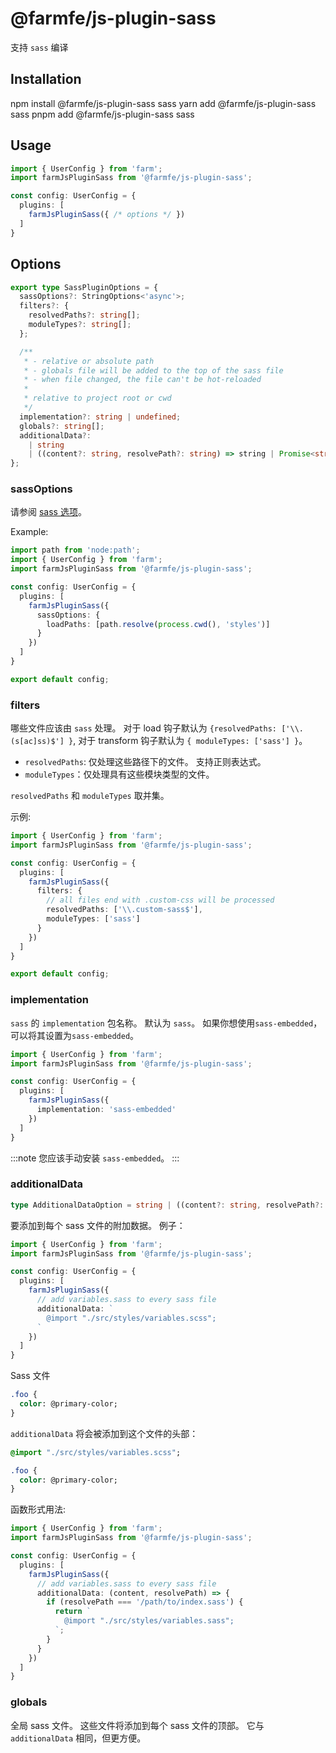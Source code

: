
# @farmfe/js-plugin-sass
支持 `sass` 编译

## Installation

<Tabs>
  <TabItem value="npm" label="npm">
    <CodeBlock>npm install @farmfe/js-plugin-sass sass</CodeBlock>
  </TabItem>
  <TabItem value="yarn" label="yarn">
    <CodeBlock>yarn add @farmfe/js-plugin-sass sass</CodeBlock>
  </TabItem>
  <TabItem value="pnpm" label="pnpm">
    <CodeBlock>pnpm add @farmfe/js-plugin-sass sass</CodeBlock>
  </TabItem>
</Tabs>

## Usage
```ts {2,6}
import { UserConfig } from 'farm';
import farmJsPluginSass from '@farmfe/js-plugin-sass';

const config: UserConfig = {
  plugins: [
    farmJsPluginSass({ /* options */ })
  ]
}
```

## Options
```ts
export type SassPluginOptions = {
  sassOptions?: StringOptions<'async'>;
  filters?: {
    resolvedPaths?: string[];
    moduleTypes?: string[];
  };

  /**
   * - relative or absolute path
   * - globals file will be added to the top of the sass file
   * - when file changed, the file can't be hot-reloaded
   *
   * relative to project root or cwd
   */
  implementation?: string | undefined;
  globals?: string[];
  additionalData?:
    | string
    | ((content?: string, resolvePath?: string) => string | Promise<string>);
};
```

### sassOptions
请参阅 [sass 选项](https://sass-lang.com/documentation/js-api/interfaces/options/)。

Example:
```ts
import path from 'node:path';
import { UserConfig } from 'farm';
import farmJsPluginSass from '@farmfe/js-plugin-sass';

const config: UserConfig = {
  plugins: [
    farmJsPluginSass({
      sassOptions: {
        loadPaths: [path.resolve(process.cwd(), 'styles')]
      }
    })
  ]
}

export default config;
```

### filters
哪些文件应该由 `sass` 处理。 对于 load 钩子默认为 `{resolvedPaths: ['\\.(s[ac]ss)$'] }`, 对于 transform 钩子默认为 `{ moduleTypes: ['sass'] }`。

* `resolvedPaths`: 仅处理这些路径下的文件。 支持正则表达式。
* `moduleTypes`：仅处理具有这些模块类型的文件。

`resolvedPaths` 和 `moduleTypes` 取并集。

示例:
```ts
import { UserConfig } from 'farm';
import farmJsPluginSass from '@farmfe/js-plugin-sass';

const config: UserConfig = {
  plugins: [
    farmJsPluginSass({
      filters: {
        // all files end with .custom-css will be processed
        resolvedPaths: ['\\.custom-sass$'],
        moduleTypes: ['sass']
      }
    })
  ]
}

export default config;
```

### implementation
`sass` 的 `implementation` 包名称。 默认为 `sass`。 如果你想使用`sass-embedded`，可以将其设置为`sass-embedded`。

```ts
import { UserConfig } from 'farm';
import farmJsPluginSass from '@farmfe/js-plugin-sass';

const config: UserConfig = {
  plugins: [
    farmJsPluginSass({
      implementation: 'sass-embedded'
    })
  ]
}
```
:::note
您应该手动安装 `sass-embedded`。
:::

### additionalData
```ts
type AdditionalDataOption = string | ((content?: string, resolvePath?: string) => string | Promise<string>);
```
要添加到每个 sass 文件的附加数据。 例子：

```ts
import { UserConfig } from 'farm';
import farmJsPluginSass from '@farmfe/js-plugin-sass';

const config: UserConfig = {
  plugins: [
    farmJsPluginSass({
      // add variables.sass to every sass file
      additionalData: `
        @import "./src/styles/variables.scss";
      `
    })
  ]
}
```
Sass 文件
```sass title="index.scss"
.foo {
  color: @primary-color;
}
```
`additionalData` 将会被添加到这个文件的头部：
```sass title="index.scss"
@import "./src/styles/variables.scss";

.foo {
  color: @primary-color;
}
```

函数形式用法:
```ts
import { UserConfig } from 'farm';
import farmJsPluginSass from '@farmfe/js-plugin-sass';

const config: UserConfig = {
  plugins: [
    farmJsPluginSass({
      // add variables.sass to every sass file
      additionalData: (content, resolvePath) => {
        if (resolvePath === '/path/to/index.sass') {
          return `
            @import "./src/styles/variables.sass";
          `;
        }
      }
    })
  ]
}
```

### globals
全局 sass 文件。 这些文件将添加到每个 sass 文件的顶部。 它与 `additionalData` 相同，但更方便。

